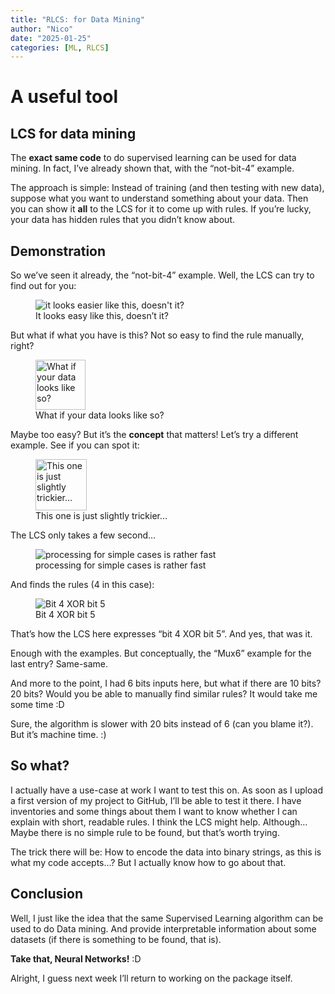 ```yaml
---
title: "RLCS: for Data Mining"
author: "Nico"
date: "2025-01-25"
categories: [ML, RLCS]
---
```


# A useful tool

## LCS for data mining

The **exact same code** to do supervised learning can be used for data mining. In fact, I've already shown that, with the "not-bit-4" example.

The approach is simple: Instead of training (and then testing with new data), suppose what you want to understand something about your data. Then you can show it **all** to the LCS for it to come up with rules. If you're lucky, your data has hidden rules that you didn't know about.

## Demonstration

So we've seen it already, the "not-bit-4" example. Well, the LCS can try to find out for you:

![It looks easy like this, doesn't it?](rlcs_not_bit_4.png){alt="it looks easier like this, doesn't it?"}

But what if what you have is this? Not so easy to find the rule manually, right?

![What if your data looks like so?](not_bit_4_input.png){width="80"}

Maybe too easy? But it's the **concept** that matters! Let's try a different example. See if you can spot it:

![This one is just slightly trickier...](4xor5.jpg){width="82"}

The LCS only takes a few second...

![processing for simple cases is rather fast](4xor5_training.jpg)

And finds the rules (4 in this case):

![Bit 4 XOR bit 5](rlcs_4_xor_5.jpg)

That's how the LCS here expresses "bit 4 XOR bit 5". And yes, that was it.

Enough with the examples. But conceptually, the "Mux6" example for the last entry? Same-same.

And more to the point, I had 6 bits inputs here, but what if there are 10 bits? 20 bits? Would you be able to manually find similar rules? It would take me some time :D

Sure, the algorithm is slower with 20 bits instead of 6 (can you blame it?). But it's machine time. :)

## So what?

I actually have a use-case at work I want to test this on. As soon as I upload a first version of my project to GitHub, I'll be able to test it there. I have inventories and some things about them I want to know whether I can explain with short, readable rules. I think the LCS might help. Although... Maybe there is no simple rule to be found, but that's worth trying.

The trick there will be: How to encode the data into binary strings, as this is what my code accepts...? But I actually know how to go about that.

## Conclusion

Well, I just like the idea that the same Supervised Learning algorithm can be used to do Data mining. And provide interpretable information about some datasets (if there is something to be found, that is).

**Take that, Neural Networks!** :D

Alright, I guess next week I'll return to working on the package itself.

